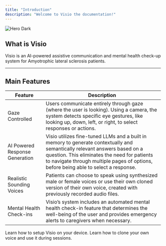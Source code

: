 ```yaml
---
title: "Introduction"
description: "Welcome to Visio the documentation!"
---
```


<img alt="Hero Dark" classname="hidden dark:block" src="/images/hero-dark.svg" />

## What is Visio

Visio is an AI-powered assistive communication and mental health check-up system for Amyotrophic lateral sclerosis patients.

***

## Main Features

| Feature                        | Description                                                                                                                                                                                                                                                       |
| ------------------------------ | ----------------------------------------------------------------------------------------------------------------------------------------------------------------------------------------------------------------------------------------------------------------- |
| Gaze Controlled                | Users communicate entirely through gaze (where the user is looking). Using a camera, the system detects specific eye gestures, like looking up, down, left, or right, to select responses or actions.                                                             |
| AI Powered Response Generation | Visio utilizes fine-tuned LLMs and a built in memory to generate contextually and semantically relevant answers based on a question. This eliminates the need for patients to navigate through multiple pages of options, before being able to select a response. |
| Realistic Sounding Voices      | Patients can choose to speak using synthesized male or female voices or use their own cloned version of their own voice, created with previously recorded audio files.                                                                                            |
| Mental Health Check-ins        | Visio’s system includes an automated mental health check-in feature that determines the well-being of the user and provides emergency alerts to caregivers when necessary.                                                                                        |

<CardGroup cols={2}>
  <Card title="Getting Started" icon="palette" href="https://mintlify.com/docs/settings/global">
    Learn how to setup Visio on your device.
  </Card>

  <Card title="Setting Up Custom Voices" icon="code" href="https://mintlify.com/docs/api-playground/openapi">
    Learn how to clone your own voice and use it during sessions.
  </Card>
</CardGroup>